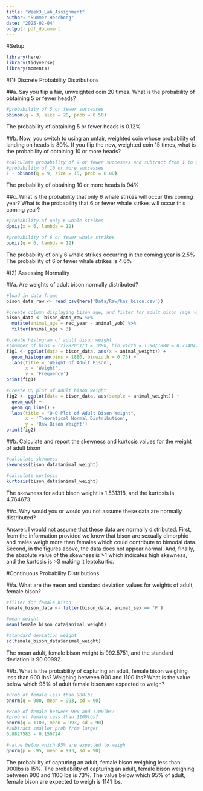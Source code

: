 ```yaml
---
title: "Week3_Lab_Assignment"
author: "Summer Heschong"
date: "2025-02-04"
output: pdf_document
---
```


#Setup
```r
library(here)
library(tidyverse)
library(moments)
```
#(1) Discrete Probability Distributions

##a. Say you flip a fair, unweighted coin 20 times. What is the probability of obtaining 5 or fewer heads? 
```r
#probability of 5 or fewer successes
pbinom(q = 3, size = 20, prob = 0.50)
```
The probability of obtaining 5 or fewer heads is 0.12%

##b. Now, you switch to using an unfair, weighted coin whose probability of landing on heads is 80%. If you flip the new, weighted coin 15 times, what is the probability of obtaining 10 or more heads? 
```r
#calculate probability of 9 or fewer successes and subtract from 1 to get 
#probability of 10 or more successes
1 - pbinom(q = 9, size = 15, prob = 0.80)

```
The probability of obtaining 10 or more heads is 94%

##c. What is the probability that only 6 whale strikes will occur this coming year? What is the probability that 6 or fewer whale strikes will occur this coming year?
```r
#probability of only 6 whale strikes
dpois(x = 6, lambda = 12)

#probability of 6 or fewer whale strikes
ppois(q = 6, lambda = 12)

```
The probability of only 6 whale strikes occurring in the coming year is 2.5%
The probability of 6 or fewer whale strikes is 4.6%

#(2) Assessing Normality

##a. Are weights of adult bison normally distributed?
```r
#load in data frame
bison_data_raw <- read_csv(here('Data/Raw/knz_bison.csv'))

#create column displaying bison age, and filter for adult bison (age >3)
bison_data <- bison_data_raw %>%
  mutate(animal_age = rec_year - animal_yob) %>%
  filter(animal_age > 3)

#create histogram of adult bison weight
#(number of bins = (2)2820^1/3 = 1880, bin width = 1380/1880 = 0.7340426)
fig1 <- ggplot(data = bison_data, aes(x = animal_weight)) +
  geom_histogram(bins = 1880, binwidth = 0.73) +
  labs(title = 'Weight of Adult Bison', 
       x = 'Weight', 
       y = 'Frequency')
print(fig1)

#Create QQ plot of adult bison weight
fig2 <- ggplot(data = bison_data, aes(sample = animal_weight)) +
  geom_qq() +
  geom_qq_line() +
  labs(title = "Q-Q Plot of Adult Bison Weight", 
       x = 'Theoretical Normal Distribution',
       y = 'Raw Bison Weight')
print(fig2)

```
##b. Calculate and report the skewness and kurtosis values for the weight of adult bison
```r
#calculate skewness
skewness(bison_data$animal_weight)

#calculate kurtosis
kurtosis(bison_data$animal_weight)

```
The skewness for adult bison weight is 1.531318, and the kurtosis is 4.764673. 

##c. Why would you or would you not assume these data are normally distributed? 

Answer: I would not assume that these data are normally distributed. First, from the information provided we know that bison are sexually dimorphic and males weigh more than females which could contribute to bimodal data. Second, in the figures above, the data does not appear normal. And, finally, the absolute value of the skewness is >1 which indicates high skewness, and the kurtosis is >3 making it leptokurtic. 

#Continuous Probability Distributions

##a. What are the mean and standard deviation values for weights of adult, female bison?
```r
#filter for female bison
female_bison_data <- filter(bison_data, animal_sex == 'F')

#mean weight
mean(female_bison_data$animal_weight)

#standard deviation weight
sd(female_bison_data$animal_weight)

```
The mean adult, female bison weight is 992.5751, and the standard deviation is 90.00992.

##b. What is the probability of capturing an adult, female bison weighing less than 900 lbs? Weighing between 900 and 1100 lbs? What is the value below which 95% of adult female bison are expected to weigh? 
```r
#Prob of female less than 900lbs
pnorm(q = 900, mean = 993, sd = 90)

#Prob of female between 900 and 1100lbs?
#prob of female less than 1100lbs?
pnorm(q = 1100, mean = 993, sd = 90)
#subtract smaller prob from larger
0.8827583 - 0.150724

#value below which 95% are expected to weigh
qnorm(p = .95, mean = 993, sd = 90)
```
The probability of capturing an adult, female bison weighing less than 900lbs is 15%.
The probability of capturing an adult, female bison weighing between 900 and 1100 lbs is 73%.
The value below which 95% of adult, female bison are expected to weigh is 1141 lbs.